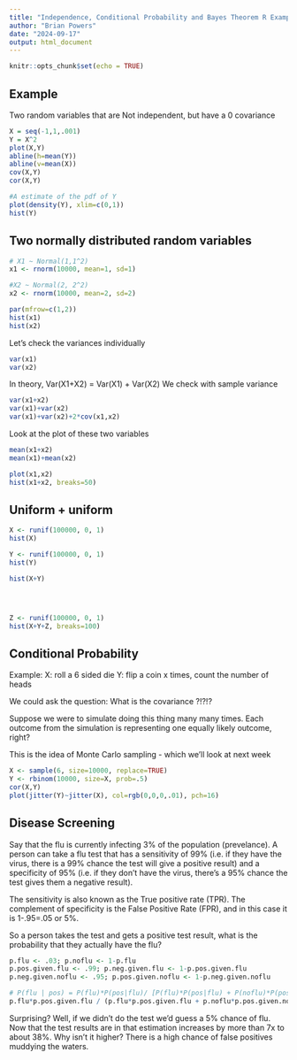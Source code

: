 ```yaml
---
title: "Independence, Conditional Probability and Bayes Theorem R Examples"
author: "Brian Powers"
date: "2024-09-17"
output: html_document
---
```


```r
knitr::opts_chunk$set(echo = TRUE)
```

## Example

Two random variables that are Not independent, but have a 0 covariance

```r
X = seq(-1,1,.001)
Y = X^2
plot(X,Y)
abline(h=mean(Y))
abline(v=mean(X))
cov(X,Y)
cor(X,Y)
```
```r
#A estimate of the pdf of Y
plot(density(Y), xlim=c(0,1))
hist(Y)

```

## Two normally distributed random variables
```r
# X1 ~ Normal(1,1^2)
x1 <- rnorm(10000, mean=1, sd=1)

#X2 ~ Normal(2, 2^2)
x2 <- rnorm(10000, mean=2, sd=2)

par(mfrow=c(1,2))
hist(x1)
hist(x2)

```

Let's check the variances individually
```r
var(x1)
var(x2)
```

In theory, Var(X1+X2) = Var(X1) + Var(X2)
We check with sample variance
```r
var(x1+x2)
var(x1)+var(x2)
var(x1)+var(x2)+2*cov(x1,x2)

```


Look at the plot of these two variables
```r
mean(x1+x2)
mean(x1)+mean(x2)

plot(x1,x2)
hist(x1+x2, breaks=50)
```

## Uniform + uniform
```r
X <- runif(100000, 0, 1)
hist(X)

Y <- runif(100000, 0, 1)
hist(Y)

hist(X+Y)




Z <- runif(100000, 0, 1)
hist(X+Y+Z, breaks=100)


```



## Conditional Probability
Example:
X: roll a 6 sided die
Y: flip a coin x times, count the number of heads

We could ask the question: What is the covariance ?!?!?

Suppose we were to simulate doing this thing many many times. Each outcome from the simulation is representing one equally likely outcome, right?

This is the idea of Monte Carlo sampling - which we'll look at next week

```r
X <- sample(6, size=10000, replace=TRUE)
Y <- rbinom(10000, size=X, prob=.5)
cor(X,Y)
plot(jitter(Y)~jitter(X), col=rgb(0,0,0,.01), pch=16)
```


## Disease Screening

Say that the flu is currently infecting 3% of the population (prevelance). A person can take a flu test that has a sensitivity of 99% (i.e. if they have the virus, there is a 99% chance the test will give a positive result) and a specificity of 95% (i.e. if they don't have the virus, there's a 95% chance the test gives them a negative result). 

The sensitivity is also known as the True positive rate (TPR). The complement of specificity is the False Positive Rate (FPR), and in this case it is 1-.95=.05 or 5%. 

So a person takes the test and gets a positive test result, what is the probability that they actually have the flu?

```r
p.flu <- .03; p.noflu <- 1-p.flu
p.pos.given.flu <- .99; p.neg.given.flu <- 1-p.pos.given.flu
p.neg.given.noflu <- .95; p.pos.given.noflu <- 1-p.neg.given.noflu

# P(flu | pos) = P(flu)*P(pos|flu)/ [P(flu)*P(pos|flu) + P(noflu)*P(pos|noflu) ]
p.flu*p.pos.given.flu / (p.flu*p.pos.given.flu + p.noflu*p.pos.given.noflu)
```
Surprising? Well, if we didn't do the test we'd guess a 5% chance of flu. Now that the test results are in that estimation increases by more than 7x to about 38%. Why isn't it higher?
There is a high chance of false positives muddying the waters.




